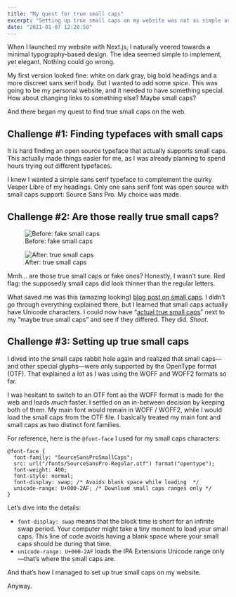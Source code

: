 ```yaml
---
title: "My quest for true small caps"
excerpt: "Setting up true small caps on my website was not as simple as I expected."
date: "2021-01-07 12:20:50"
---
```


When I launched my website with Next.js, I naturally veered towards a minimal typography-based design. The idea seemed simple to implement, yet elegant. Nothing could go wrong.

My first version looked fine: white on dark gray, big bold headings and a more discreet sans serif body. But I wanted to add some _spice_. This was going to be my personal website, and it needed to have something special. How about changing links to something else? Maybe small caps?

And there began my quest to find true small caps on the web.

## Challenge #1: Finding typefaces with small caps

It is hard finding an open source typeface that actually supports small caps. This actually made things easier for me, as I was already planning to spend hours trying out different typefaces.

I knew I wanted a simple sans serif typeface to complement the quirky Vesper Libre of my headings. Only one sans serif font was open source with small caps support: Source Sans Pro. My choice was made.

## Challenge #2: Are those really true small caps?

<Flex>
	<Figure>
		<img
			src="/assets/blog/images/smallcaps-before.png"
			alt="Before: fake small caps"
		/>
		<FigCaption>Before: fake small caps</FigCaption>
	</Figure>
	<Figure>
		<img
			src="/assets/blog/images/smallcaps-after.png"
			alt="After: true small caps"
		/>
		<FigCaption>After: true small caps</FigCaption>
	</Figure>
</Flex>

Mmh... are those true small caps or fake ones? Honestly, I wasn’t sure. Red flag: the supposedly small caps did look thinner than the regular letters.

What saved me was this (amazing looking) [blog post on small caps](https://www.jkorpela.fi/small-caps.html). I didn’t go through everything explained there, but I learned that small caps actually have Unicode characters. I could now have “[actual true small caps](https://en.wikipedia.org/wiki/Small_caps#Unicode)” next to my “maybe true small caps” and see if they differed. They did. _Shoot_.

## Challenge #3: Setting up true small caps

I dived into the small caps rabbit hole again and realized that small caps—and other special glyphs—were only supported by the OpenType format (OTF). That explained a lot as I was using the WOFF and WOFF2 formats so far.

I was hesitant to switch to an OTF font as the WOFF format is made for the web and loads _much_ faster. I settled on an in-between decision by keeping both of them. My main font would remain in WOFF / WOFF2, while I would load the small caps from the OTF file. I basically treated my main font and small caps as two distinct font families.

For reference, here is the `@font-face` I used for my small caps characters:

```
@font-face {
  font-family: "SourceSansProSmallCaps";
  src: url("/fonts/SourceSansPro-Regular.otf") format("opentype");
  font-weight: 400;
  font-style: normal;
  font-display: swap; /* Avoids blank space while loading  */
  unicode-range: U+000-2AF; /* Download small caps ranges only */
}
```

Let’s dive into the details:

- `font-display: swap` means that the block time is short for an infinite swap period. Your computer might take a tiny moment to load your small caps. This line of code avoids having a blank space where your small caps should be during that time.
- `unicode-range: U+000-2AF` loads the IPA Extensions Unicode range only—that’s where the small caps are.

And that’s how I managed to set up true small caps on my website.

Anyway.
